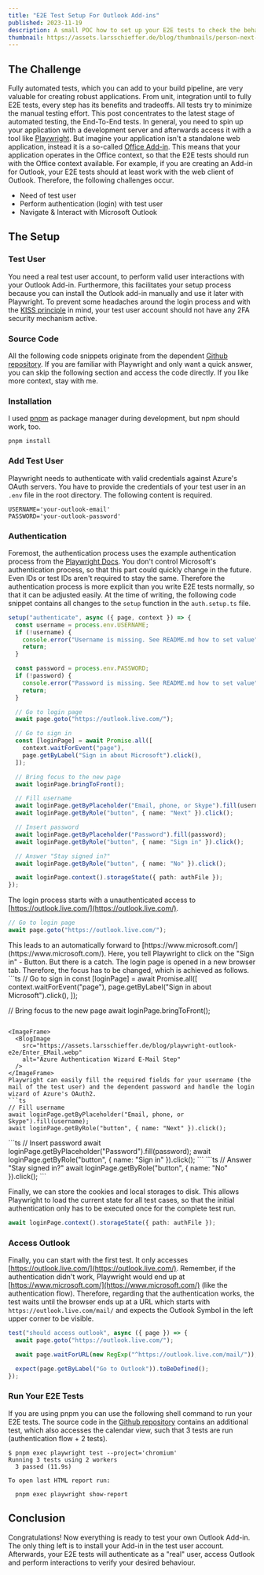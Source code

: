 ```yaml
---
title: "E2E Test Setup For Outlook Add-ins"
published: 2023-11-19
description: A small POC how to set up your E2E tests to check the behaviour of your Microsoft Outlook add-in.
thumbnail: https://assets.larsschieffer.de/blog/thumbnails/person-next-to-computer.webp
---
```


## The Challenge
Fully automated tests, which you can add to your build pipeline, are very valuable for creating robust applications. From unit, integration until to fully E2E tests, every step has its benefits and tradeoffs. All tests try to minimize the manual testing effort. This post concentrates to the latest stage of automated testing, the End-To-End tests. In general, you need to spin up your application with a development server and afterwards access it with a tool like [Playwright](https://playwright.dev/). But imagine your application isn't a standalone web application, instead it is a so-called [Office Add-in](https://learn.microsoft.com/en-us/office/dev/add-ins/overview/office-add-ins). This means that your application operates in the Office context, so that the E2E tests should run with the Office context available. For example, if you are creating an Add-in for Outlook, your E2E tests should at least work with the web client of Outlook. Therefore, the following challenges occur.
- Need of test user
- Perform authentication (login) with test user
- Navigate & Interact with Microsoft Outlook

## The Setup
### Test User
You need a real test user account, to perform valid user interactions with your Outlook Add-in. Furthermore, this facilitates your setup process because you can install the Outlook add-in manually and use it later with Playwright. To prevent some headaches around the login process and with the [KISS principle](https://en.wikipedia.org/wiki/KISS_principle) in mind, your test user account should not have any 2FA security mechanism active.

### Source Code
All the following code snippets originate from the dependent [Github repository](https://github.com/larsschieffer/outlook-playwright-e2e). If you are familiar with Playwright and only want a quick answer, you can skip the following section and access the code directly. If you like more context, stay with me.

### Installation
I used [pnpm](https://pnpm.io/) as package manager during development, but npm should work, too.

```shell
pnpm install
```

### Add Test User
Playwright needs to authenticate with valid credentials against Azure's OAuth servers. You have to provide the credentials of your test user in an `.env` file in the root directory. The following content is required.

```BASIC
USERNAME='your-outlook-email'
PASSWORD='your-outlook-password'
```

### Authentication
Foremost, the authentication process uses the example authentication process from the [Playwright Docs](https://playwright.dev/docs/auth). You don't control Microsoft's authentication process, so that this part could quickly change in the future. Even IDs or test IDs aren't required to stay the same. Therefore the authentication process is more explicit than you write E2E tests normally, so that it can be adjusted easily. At the time of writing, the following code snippet contains all changes to the `setup` function in the `auth.setup.ts` file.
```ts
setup("authenticate", async ({ page, context }) => {
  const username = process.env.USERNAME;
  if (!username) {
    console.error("Username is missing. See README.md how to set value");
    return;
  }

  const password = process.env.PASSWORD;
  if (!password) {
    console.error("Password is missing. See README.md how to set value");
    return;
  }

  // Go to login page
  await page.goto("https://outlook.live.com/");

  // Go to sign in
  const [loginPage] = await Promise.all([
    context.waitForEvent("page"),
    page.getByLabel("Sign in about Microsoft").click(),
  ]);

  // Bring focus to the new page
  await loginPage.bringToFront();

  // Fill username
  await loginPage.getByPlaceholder("Email, phone, or Skype").fill(username);
  await loginPage.getByRole("button", { name: "Next" }).click();

  // Insert password
  await loginPage.getByPlaceholder("Password").fill(password);
  await loginPage.getByRole("button", { name: "Sign in" }).click();

  // Answer "Stay signed in?"
  await loginPage.getByRole("button", { name: "No" }).click();

  await loginPage.context().storageState({ path: authFile });
});
```

The login process starts with a unauthenticated access to [https://outlook.live.com/](https://outlook.live.com/). 

```ts
// Go to login page
await page.goto("https://outlook.live.com/");
```

<ImageFrame>
  <BlogImage
    src="https://assets.larsschieffer.de/blog/playwright-outlook-e2e/Outlook_Sign_In.webp"
    alt="Microsoft Landing Page"
  />
</ImageFrame>
This leads to an automatically forward to [https://www.microsoft.com/](https://www.microsoft.com/).
Here, you tell Playwright to click on the "Sign in" - Button. But there is a catch. The login page is opened in a new browser tab. Therefore, the focus has to be changed, which is achieved as follows.
```ts
// Go to sign in
const [loginPage] = await Promise.all([
  context.waitForEvent("page"),
  page.getByLabel("Sign in about Microsoft").click(),
]);

// Bring focus to the new page
await loginPage.bringToFront();
```

<ImageFrame>
  <BlogImage
    src="https://assets.larsschieffer.de/blog/playwright-outlook-e2e/Enter_EMail.webp"
    alt="Azure Authentication Wizard E-Mail Step"
  />
</ImageFrame>
Playwright can easily fill the required fields for your username (the mail of the test user) and the dependent password and handle the login wizard of Azure's OAuth2.
```ts
// Fill username
await loginPage.getByPlaceholder("Email, phone, or Skype").fill(username);
await loginPage.getByRole("button", { name: "Next" }).click();
```

<ImageFrame>
  <BlogImage
    src="https://assets.larsschieffer.de/blog/playwright-outlook-e2e/Enter_Password.webp"
    alt="Azure Authentication Wizard Password Step"
  />
</ImageFrame>
```ts
// Insert password
await loginPage.getByPlaceholder("Password").fill(password);
await loginPage.getByRole("button", { name: "Sign in" }).click();
```

<ImageFrame>
  <BlogImage
    src="https://assets.larsschieffer.de/blog/playwright-outlook-e2e/Stay_Signed_In.webp"
    alt="Azure Authentication Sty Signed In Step"
  />
</ImageFrame>
```ts
// Answer "Stay signed in?"
await loginPage.getByRole("button", { name: "No" }).click();
```

Finally, we can store the cookies and local storages to disk. This allows Playwright to load the current state for all test cases, so that the initial authentication only has to be executed once for the complete test run.
```ts
await loginPage.context().storageState({ path: authFile });
```


### Access Outlook
Finally, you can start with the first test. It only accesses [https://outlook.live.com/](https://outlook.live.com/). Remember, if the authentication didn't work, Playwright would end up at [https://www.microsoft.com/](https://www.microsoft.com/) (like the authentication flow). Therefore, regarding that the authentication works, the test waits until the browser ends up at a URL which starts with `https://outlook.live.com/mail/` and expects the Outlook Symbol in the left upper corner to be visible.

```ts
test("should access outlook", async ({ page }) => {
  await page.goto("https://outlook.live.com/");

  await page.waitForURL(new RegExp("^https://outlook.live.com/mail/"));

  expect(page.getByLabel("Go to Outlook")).toBeDefined();
});
```

### Run Your E2E Tests
If you are using pnpm you can use the following shell command to run your E2E tests. The source code in the [Github repository](https://github.com/larsschieffer/outlook-playwright-e2e) contains an additional test, which also accesses the calendar view, such that 3 tests are run (authentication flow + 2 tests).

```shell
$ pnpm exec playwright test --project='chromium'
Running 3 tests using 2 workers
  3 passed (11.9s)

To open last HTML report run:

  pnpm exec playwright show-report
```

## Conclusion
Congratulations! Now everything is ready to test your own Outlook Add-in. The only thing left is to install your Add-in in the test user account. Afterwards, your E2E tests will authenticate as a "real" user, access Outlook and perform interactions to verify your desired behaviour. 
